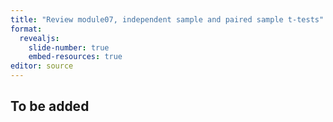```yaml
---
title: "Review module07, independent sample and paired sample t-tests"
format: 
  revealjs:
    slide-number: true
    embed-resources: true
editor: source
---
```


## To be added
